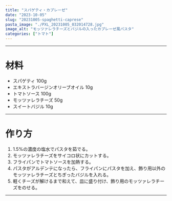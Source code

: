 ```yaml
---
title: "スパゲティ・カプレーゼ"
date: "2023-10-05"
slug: "20231005-spaghetti-caprese"
pasta_image: "./PXL_20231005_032014728.jpg"
image_alt: "モッツァレラチーズとバジルの入ったカプレーゼ風パスタ"
categories: ["トマト"]
---
```


---

# 材料

- スパゲティ 100g
- エキストラバージンオリーブオイル 10g
- トマトソース 100g
- モッツァレラチーズ 50g
- スイートバジル 10g

---

# 作り方

1. 1.5%の濃度の塩水でパスタを茹でる。
2. モッツァレラチーズをサイコロ状にカットする。
3. フライパンでトマトソースを加熱する。
4. パスタがアルデンテになったら、フライパンにパスタを加え、飾り用以外のモッツァレラチーズとちぎったバジルを入れる。
5. 軽くチーズが解けるまで和えて、皿に盛り付け、飾り用のモッツァレラチーズをのせる。

---
